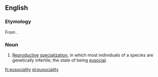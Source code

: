 ==English==

===Etymology===
From {{suffix|eusocial|ity|lang=en}}.

===Noun===
{{en-noun|-}}
{{wikipedia}}

# {{lb|en|biology}} [[reproductive|Reproductive]] [[specialization]], in which most individuals of a species are genetically infertile; the state of being [[eusocial]].

[[fr:eusociality]]
[[pl:eusociality]]